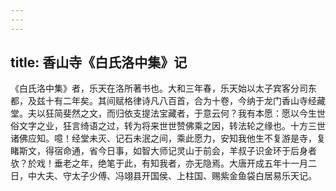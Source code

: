 ```yaml
---
---
---
```

title: 香山寺《白氏洛中集》记
---



《白氏洛中集》者，乐天在洛所著书也。大和三年春，乐天始以太子宾客分司东都，及兹十有二年矣。其间赋格律诗凡八百首，合为十卷，今纳于龙门香山寺经藏堂。夫以狂简斐然之文，而归依支提法宝藏者，于意云何？我有本愿：愿以今生世俗文字之业，狂言绮语之过，转为将来世世赞佛乘之因，转法轮之缘也。十方三世诸佛应知。噫！经堂未灭、记石未泯之间，乘此愿力，安知我他生不复游是寺，复睹斯文，得宿命通，省今日事，如智大师记灵山于前会，羊叔子识金环于后身者欤？於戏！垂老之年，绝笔于此，有知我者，亦无隐焉。大唐开成五年十一月二日，中大夫、守太子少傅、冯翊县开国侯、上柱国、赐紫金鱼袋白居易乐天记。